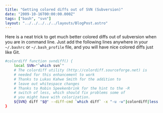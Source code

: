 ```yaml
---
title: "Getting colored diffs out of SVN (Subversion)"
date: "2009-10-16T00:00:00.000Z"
tags: ["bash", "svn"]
layout: "../../../../../layouts/BlogPost.astro"
---
```



Here is a neat trick to get much better colored diffs out of subversion when you are in command line. Just add the following lines anywhere in your `~/.bashrc` or `~/.bash_profile` file, and you will have nice colored diffs just like Git.

```bash
#colordiff function svndiff() {
    local SVN="`which svn`"
    # The colordiff utility (http://colordiff.sourceforge.net) is
    # needed for this enhancement to work
    # Thanks to Lukas Kahwe Smith for the addition to
    # leave out whitespace changes
    # Thanks to Robin Speekenbrink for the hint to the -R
    # switch of less, which should fix problems some of
    # you might have with colorization.
    ${SVN} diff "$@" --diff-cmd `which diff` -x "-u -w"|colordiff|less -R
}
```
